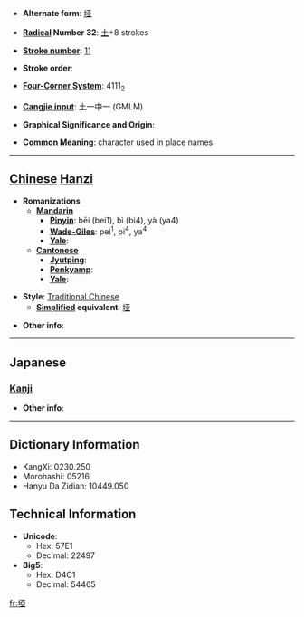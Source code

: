 * '''Alternate form''': [[垭]]

* '''[[Wiktionary:Chinese radical index| Radical]] Number 32''': [[Wiktionary:Chinese radical index 土|土]]+8 strokes

* '''[[Wiktionary:Chinese total strokes index|Stroke number]]''': [[Wiktionary:Chinese total strokes index 11|11]]

* '''Stroke order''': 

* '''[[Wiktionary:Chinese four corner index|Four-Corner System]]''': 4111<sub>2</sub>

* '''[[Wiktionary:Chinese Cangjie index|Cangjie input]]''': 土一中一 (GMLM)

* '''Graphical Significance and Origin''': 

* '''Common Meaning''': character used in place names

----

== [[Chinese]] [[Hanzi]] ==

* '''Romanizations'''
** '''[[Mandarin]]'''
*** '''[[Pinyin]]''': bēi (bei1), bì (bi4), yà (ya4)
*** '''[[Wade-Giles]]''': pei<sup>1</sup>, pi<sup>4</sup>, ya<sup>4</sup>
*** '''[[Yale]]''': 
** '''[[Cantonese]]'''
*** '''[[Jyutping]]''':
*** '''[[Penkyamp]]''': 
*** '''[[Yale]]''': 

* '''Style''': [[Traditional Chinese]] 
** '''[[Simplified Chinese|Simplified]] equivalent''': [[垭]]

* '''Other info''': 

----

==Japanese==
===[[Kanji]]===
{{kanji|on readings=[[お]] (o), [[う]] (u)
|kun readings=[[さと]] (sato)
}}

* '''Other info''':  

----

== Dictionary Information ==

* KangXi: 0230.250
* Morohashi: 05216
* Hanyu Da Zidian: 10449.050

== Technical Information ==

* '''Unicode''':
** Hex: 57E1
** Decimal: 22497
* '''Big5''':
** Hex: D4C1
** Decimal: 54465

[[fr:埡]]
